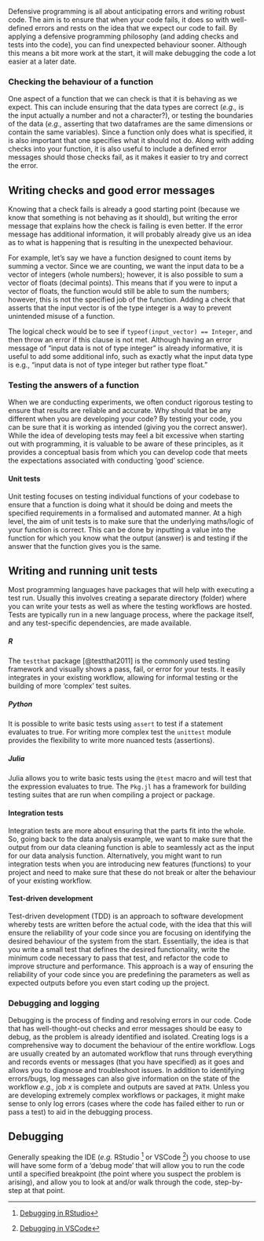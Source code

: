 Defensive programming is all about anticipating errors and writing robust code. The aim is to ensure that when your code fails, it does so with well-defined errors and rests on the idea that we expect our code to fail. By applying a defensive programming philosophy (and adding checks and tests into the code), you can find unexpected behaviour sooner. Although this means a bit more work at the start, it will make debugging the code a lot easier at a later date.

### Checking the behaviour of a function

One aspect of a function that we can check is that it is behaving as we expect. This can include ensuring that the data types are correct (*e.g.,* is the input actually a number and not a character?), or testing the boundaries of the data (*e.g.,* asserting that two dataframes are the same dimensions or contain the same variables). Since a function only does what is specified, it is also important that one specifies what it should not do. Along with adding checks into your function, it is also useful to include a defined error messages should those checks fail, as it makes it easier to try and correct the error.

::: {.callout-tip collapse="true"}
## Writing checks and good error messages

Knowing that a check fails is already a good starting point (because we know that something is not behaving as it should), but writing the error message that explains how the check is failing is even better. If the error message has additional information, it will probably already give us an idea as to what is happening that is resulting in the unexpected behaviour.

For example, let's say we have a function designed to count items by summing a vector. Since we are counting, we want the input data to be a vector of integers (whole numbers); however, it is also possible to sum a vector of floats (decimal points). This means that if you were to input a vector of floats, the function would still be able to sum the numbers; however, this is not the specified job of the function. Adding a check that asserts that the input vector is of the type integer is a way to prevent unintended misuse of a function.

The logical check would be to see if `typeof(input_vector) == Integer`, and then throw an error if this clause is not met. Although having an error message of "input data is not of type integer" is already informative, it is useful to add some additional info, such as exactly what the input data type is e.g., "input data is not of type integer but rather type float."
:::

### Testing the answers of a function

When we are conducting experiments, we often conduct rigorous testing to ensure that results are reliable and accurate. Why should that be any different when you are developing your code? By testing your code, you can be sure that it is working as intended (giving you the correct answer). While the idea of developing tests may feel a bit excessive when starting out with programming, it is valuable to be aware of these principles, as it provides a conceptual basis from which you can develop code that meets the expectations associated with conducting 'good' science.

#### Unit tests

Unit testing focuses on testing individual functions of your codebase to ensure that a function is doing what it should be doing and meets the specified requirements in a formalised and automated manner. At a high level, the aim of unit tests is to make sure that the underlying maths/logic of your function is correct. This can be done by inputting a value into the function for which you know what the output (answer) is and testing if the answer that the function gives you is the same.

::: {.callout-tip collapse="true"}
## Writing and running unit tests

Most programming languages have packages that will help with executing a test run. Usually this involves creating a separate directory (folder) where you can write your tests as well as where the testing workflows are hosted. Tests are typically run in a new language process, where the package itself, and any test-specific dependencies, are made available.

##### R

The `testthat` package [@testthat2011] is the commonly used testing framework and visually shows a pass, fail, or error for your tests. It easily integrates in your existing workflow, allowing for informal testing or the building of more 'complex' test suites.

##### Python

It is possible to write basic tests using `assert` to test if a statement evaluates to true. For writing more complex test the `unittest` module provides the flexibility to write more nuanced tests (assertions).

##### Julia

Julia allows you to write basic tests using the `@test` macro and will test that the expression evaluates to true. The `Pkg.jl` has a framework for building testing suites that are run when compiling a project or package.

:::

#### Integration tests

Integration tests are more about ensuring that the parts fit into the whole. So, going back to the data analysis example, we want to make sure that the output from our data cleaning function is able to seamlessly act as the input for our data analysis function. Alternatively, you might want to run integration tests when you are introducing new features (functions) to your project and need to make sure that these do not break or alter the behaviour of your existing workflow.

#### Test-driven development

Test-driven development (TDD) is an approach to software development whereby tests are written before the actual code, with the idea that this will ensure the reliability of your code since you are focusing on identifying the desired behaviour of the system from the start. Essentially, the idea is that you write a small test that defines the desired functionality, write the minimum code necessary to pass that test, and refactor the code to improve structure and performance. This approach is a way of ensuring the reliability of your code since you are predefining the parameters as well as expected outputs before you even start coding up the project.

### Debugging and logging

Debugging is the process of finding and resolving errors in our code. Code that has well-thought-out checks and error messages should be easy to debug, as the problem is already identified and isolated. Creating logs is a comprehensive way to document the behaviour of the entire workflow. Logs are usually created by an automated workflow that runs through everything and records events or messages (that you have specified) as it goes and allows you to diagnose and troubleshoot issues. In addition to identifying errors/bugs, log messages can also give information on the state of the workflow *e.g.,* job $x$ is complete and outputs are saved at `PATH`. Unless you are developing extremely complex workflows or packages, it might make sense to only log errors (cases where the code has failed either to run or pass a test) to aid in the debugging process.

::: {.callout-tip collapse="true"}
## Debugging

Generally speaking the IDE (*e.g.* RStudio [^4] or VSCode [^5]) you choose to use will have some form of a 'debug mode' that will allow you to run the code until a specified breakpoint (the point where you suspect the problem is arising), and allow you to look at and/or walk through the code, step-by-step at that point.

:::

[^4]: [Debugging in RStudio](https://support.posit.co/hc/en-us/articles/205612627-Debugging-with-the-RStudio-IDE)

[^5]: [Debugging in VSCode](https://code.visualstudio.com/docs/debugtest/debugging)